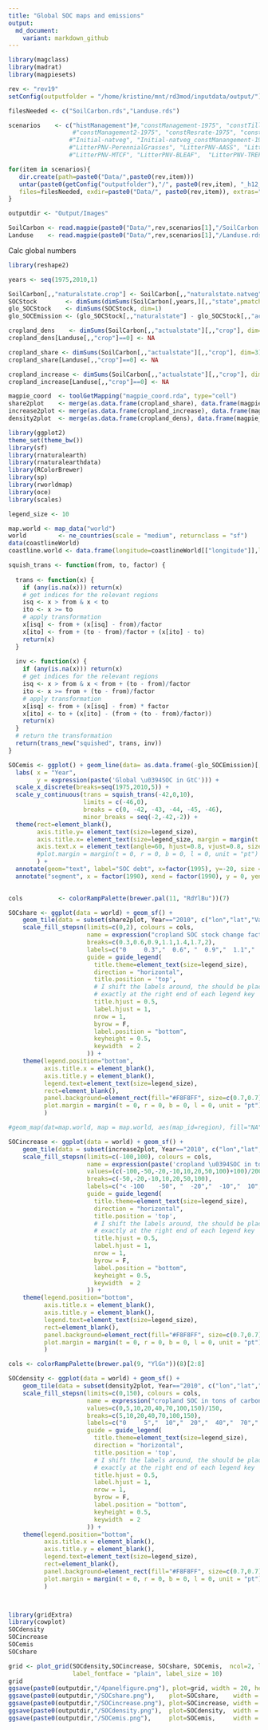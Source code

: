```yaml
---
title: "Global SOC maps and emissions"
output:
  md_document:
    variant: markdown_github
---
```


```r
library(magclass)
library(madrat)
library(magpiesets)

rev <- "rev19"
setConfig(outputfolder = "/home/kristine/mnt/rd3mod/inputdata/output/")

filesNeeded <- c("SoilCarbon.rds","Landuse.rds")

scenarios    <- c("histManagement")#,"constManagement-1975", "constTillage-mixedtill", "constResidues-1975", "constManure-1975",
                  #"constManagement2-1975", "constResrate-1975", "constYield-1975",
                 #"Initial-natveg", "Initial-natveg_constManangement-1975", "Initial-natveg_constManangement2-1975", 
                 #"LitterPNV-PerennialGrasses", "LitterPNV-AASS", "LitterPNV-BRCF", 
                 #"LitterPNV-MTCF", "LitterPNV-BLEAF",  "LitterPNV-TREF")

for(item in scenarios){
   dir.create(path=paste0("Data/",paste0(rev,item)))
   untar(paste0(getConfig("outputfolder"),"/", paste0(rev,item), "_h12_carbonbudget.tgz"),
   files=filesNeeded, exdir=paste0("Data/", paste0(rev,item)), extras="--keep-newer-files ")
}

outputdir <- "Output/Images"

SoilCarbon <- read.magpie(paste0("Data/",rev,scenarios[1],"/SoilCarbon.rds"))
Landuse    <- read.magpie(paste0("Data/",rev,scenarios[1],"/Landuse.rds"))

```

Calc global numbers

```r

library(reshape2)

years <- seq(1975,2010,1)

SoilCarbon[,,"naturalstate.crop"] <- SoilCarbon[,,"naturalstate.natveg"]
SOCStock        <- dimSums(dimSums(SoilCarbon[,years,][,,"state",pmatch=TRUE], dim=3.3)* Landuse[,years,], dim=3.2)
glo_SOCStock    <- dimSums(SOCStock, dim=1) 
glo_SOCEmission <- (glo_SOCStock[,,"naturalstate"] - glo_SOCStock[,,"actualstate"])/1000

cropland_dens    <- dimSums(SoilCarbon[,,"actualstate"][,,"crop"], dim=3)
cropland_dens[Landuse[,,"crop"]==0] <- NA

cropland_share <- dimSums(SoilCarbon[,,"actualstate"][,,"crop"], dim=3)/dimSums(SoilCarbon[,,"naturalstate"][,,"natveg"], dim=3)
cropland_share[Landuse[,,"crop"]==0] <- NA

cropland_increase <- dimSums(SoilCarbon[,,"actualstate"][,,"crop"], dim=3)-dimSums(SoilCarbon[,,"actualstate"][,,"natveg"], dim=3) 
cropland_increase[Landuse[,,"crop"]==0] <- NA

magpie_coord  <- toolGetMapping("magpie_coord.rda", type="cell")
share2plot    <- merge(as.data.frame(cropland_share), data.frame(magpie_coord, Cell=c(1:59199)), by="Cell")
increase2plot <- merge(as.data.frame(cropland_increase), data.frame(magpie_coord, Cell=c(1:59199)), by="Cell")
density2plot  <- merge(as.data.frame(cropland_dens), data.frame(magpie_coord, Cell=c(1:59199)), by="Cell")

```



```r

library(ggplot2)
theme_set(theme_bw())
library(sf)
library(rnaturalearth)
library(rnaturalearthdata)
library(RColorBrewer)
library(sp)
library(rworldmap)
library(oce) 
library(scales)

legend_size <- 10

map.world <- map_data("world")
world         <- ne_countries(scale = "medium", returnclass = "sf")
data(coastlineWorld)  
coastline.world <- data.frame(longitude=coastlineWorld[["longitude"]],latitude=coastlineWorld[["latitude"]]) 

squish_trans <- function(from, to, factor) {
  
  trans <- function(x) {
    if (any(is.na(x))) return(x)
    # get indices for the relevant regions
    isq <- x > from & x < to
    ito <- x >= to
    # apply transformation
    x[isq] <- from + (x[isq] - from)/factor
    x[ito] <- from + (to - from)/factor + (x[ito] - to)
    return(x)
  }
  
  inv <- function(x) {
    if (any(is.na(x))) return(x)
    # get indices for the relevant regions
    isq <- x > from & x < from + (to - from)/factor
    ito <- x >= from + (to - from)/factor
    # apply transformation
    x[isq] <- from + (x[isq] - from) * factor
    x[ito] <- to + (x[ito] - (from + (to - from)/factor))
    return(x)
  }
  # return the transformation
  return(trans_new("squished", trans, inv))
}

SOCemis <- ggplot() + geom_line(data= as.data.frame(-glo_SOCEmission)[,c(3,6)],  aes(x = Year, y = Value, group=1)) +
  labs( x = "Year", 
        y = expression(paste('Global \u0394SOC in GtC'))) +
  scale_x_discrete(breaks=seq(1975,2010,5)) +
  scale_y_continuous(trans = squish_trans(-42,0,10),
                     limits = c(-46,0),
                     breaks = c(0, -42, -43, -44, -45, -46),
                     minor_breaks = seq(-2,-42,-2)) +
  theme(rect=element_blank(),
        axis.title.y= element_text(size=legend_size),
        axis.title.x= element_text(size=legend_size, margin = margin(t = 10, r = 0, b = 10, l = 0, unit = "pt")),
        axis.text.x = element_text(angle=60, hjust=0.8, vjust=0.8, size=legend_size)#,
        #plot.margin = margin(t = 0, r = 0, b = 0, l = 0, unit = "pt")
        ) +
  annotate(geom="text", label="SOC debt", x=factor(1995), y=-20, size = 3) +
  annotate("segment", x = factor(1990), xend = factor(1990), y = 0, yend = -24, arrow=arrow(end="both", type="closed", length=unit(0.1, "inches")))
 

cols          <- colorRampPalette(brewer.pal(11, "RdYlBu"))(7)

SOCshare <- ggplot(data = world) + geom_sf() + 
    geom_tile(data = subset(share2plot, Year=="2010", c("lon","lat","Value")), aes(x = lon, y = lat, fill = Value)) +
    scale_fill_stepsn(limits=c(0,2), colours = cols, 
                      name = expression("cropland SOC stock change factor (unitless)"), 
                      breaks=c(0.3,0.6,0.9,1.1,1.4,1.7,2),
                      labels=c("0     0.3","  0.6", "  0.9","  1.1","  1.4","  1.7","> 2"), na.value = "white",
                      guide = guide_legend(
                        title.theme=element_text(size=legend_size),
                        direction = "horizontal",
                        title.position = 'top',
                        # I shift the labels around, the should be placed 
                        # exactly at the right end of each legend key
                        title.hjust = 0.5,
                        label.hjust = 1,
                        nrow = 1,
                        byrow = F,
                        label.position = "bottom",
                        keyheight = 0.5,
                        keywidth  = 2
                      )) +
    theme(legend.position="bottom",
          axis.title.x = element_blank(), 
          axis.title.y = element_blank(),
          legend.text=element_text(size=legend_size),
          rect=element_blank(),
          panel.background=element_rect(fill="#F8F8FF", size=c(0.7,0.7)),
          plot.margin = margin(t = 0, r = 0, b = 0, l = 0, unit = "pt")
          )  

#geom_map(dat=map.world, map = map.world, aes(map_id=region), fill="NA", color="black") +

SOCincrease <- ggplot(data = world) + geom_sf() +
    geom_tile(data = subset(increase2plot, Year=="2010", c("lon","lat","Value")), aes(x = lon, y = lat, fill = Value)) +
    scale_fill_stepsn(limits=c(-100,100), colours = cols, 
                      name = expression(paste('cropland \u0394SOC in tons of carbon per hectare')), 
                      values=(c(-100,-50,-20,-10,10,20,50,100)+100)/200,
                      breaks=c(-50,-20,-10,10,20,50,100),
                      labels=c("< -100    -50", "  -20","  -10","  10","  20","  50"," > 100"), na.value = "white",
                      guide = guide_legend(
                        title.theme=element_text(size=legend_size),
                        direction = "horizontal",
                        title.position = 'top',
                        # I shift the labels around, the should be placed 
                        # exactly at the right end of each legend key
                        title.hjust = 0.5,
                        label.hjust = 1,
                        nrow = 1,
                        byrow = F,
                        label.position = "bottom",
                        keyheight = 0.5,
                        keywidth  = 2
                      )) +
    theme(legend.position="bottom",
          axis.title.x = element_blank(), 
          axis.title.y = element_blank(),
          legend.text=element_text(size=legend_size),
          rect=element_blank(),
          panel.background=element_rect(fill="#F8F8FF", size=c(0.7,0.7)),
          plot.margin = margin(t = 0, r = 0, b = 0, l = 0, unit = "pt")
          )

cols <- colorRampPalette(brewer.pal(9, "YlGn"))(8)[2:8]

SOCdensity <- ggplot(data = world) + geom_sf() +
    geom_tile(data = subset(density2plot, Year=="2010", c("lon","lat","Value")), aes(x = lon, y = lat, fill = Value)) +
    scale_fill_stepsn(limits=c(0,150), colours = cols, 
                      name = expression("cropland SOC in tons of carbon per hectare"), 
                      values=c(0,5,10,20,40,70,100,150)/150,
                      breaks=c(5,10,20,40,70,100,150),
                      labels=c("0     5","  10","  20","  40","  70","  100"," >150"), na.value = "white",
                      guide = guide_legend(
                        title.theme=element_text(size=legend_size),
                        direction = "horizontal",
                        title.position = 'top',
                        # I shift the labels around, the should be placed 
                        # exactly at the right end of each legend key
                        title.hjust = 0.5,
                        label.hjust = 1,
                        nrow = 1,
                        byrow = F,
                        label.position = "bottom",
                        keyheight = 0.5,
                        keywidth  = 2
                      )) +
    theme(legend.position="bottom",
          axis.title.x = element_blank(), 
          axis.title.y = element_blank(),
          legend.text=element_text(size=legend_size),
          rect=element_blank(),
          panel.background=element_rect(fill="#F8F8FF", size=c(0.7,0.7)),
          plot.margin = margin(t = 0, r = 0, b = 0, l = 0, unit = "pt")
          )



library(gridExtra)
library(cowplot)
SOCdensity
SOCincrease
SOCemis
SOCshare

grid <- plot_grid(SOCdensity,SOCincrease, SOCshare, SOCemis,  ncol=2, labels=c("(a)","(b)", "(c)", "(d)"),
                  label_fontface = "plain", label_size = 10)
grid
ggsave(paste0(outputdir,"/4panelfigure.png"), plot=grid, width = 20, height = 14, dpi = 300, units = "cm")
ggsave(paste0(outputdir,"/SOCshare.png"),    plot=SOCshare,    width = 10, height = 7, dpi = 300, units = "cm")
ggsave(paste0(outputdir,"/SOCincrease.png"), plot=SOCincrease, width = 10, height = 7, dpi = 300, units = "cm")
ggsave(paste0(outputdir,"/SOCdensity.png"),  plot=SOCdensity,  width = 10, height = 7, dpi = 300, units = "cm")
ggsave(paste0(outputdir,"/SOCemis.png"),     plot=SOCemis,     width = 10, height = 7, dpi = 300, units = "cm")

```








